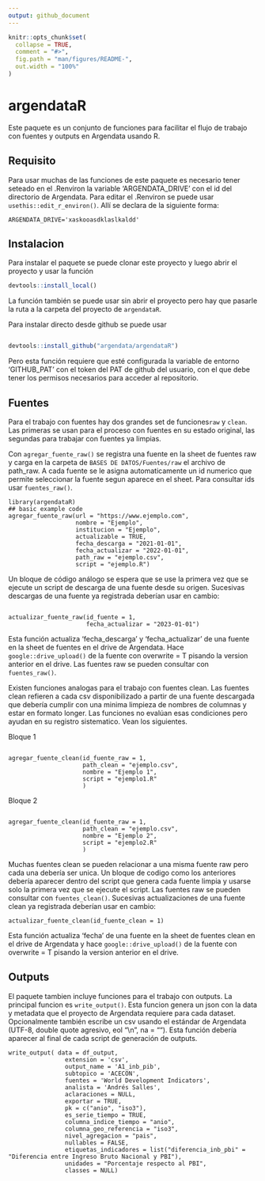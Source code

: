 ```yaml
---
output: github_document
---
```


<!-- README.md is generated from README.Rmd. Please edit that file -->

```r
knitr::opts_chunk$set(
  collapse = TRUE,
  comment = "#>",
  fig.path = "man/figures/README-",
  out.width = "100%"
)
```

# argendataR

<!-- badges: start -->
<!-- badges: end -->

Este paquete es un conjunto de funciones para facilitar el flujo de trabajo con fuentes y outputs en Argendata usando R.

## Requisito

Para usar muchas de las funciones de este paquete es necesario tener seteado en el .Renviron la variable 'ARGENDATA_DRIVE' con el id del directorio de Argendata. Para editar el .Renviron se puede usar `usethis::edit_r_environ()`. Allí se declara de la siguiente forma:

```
ARGENDATA_DRIVE='xaskooasdklaslkaldd'
```


## Instalacion

Para instalar el paquete se puede clonar este proyecto y luego abrir el proyecto y
usar la función

```r
devtools::install_local()
```

La función también se puede usar sin abrir el proyecto pero hay que pasarle la ruta a la carpeta del proyecto de `argendataR`. 

Para instalar directo desde github se puede usar

``` r

devtools::install_github("argendata/argendataR")

```
Pero esta función requiere que esté configurada la variable de entorno 'GITHUB_PAT' con el token del PAT de github del usuario, con el que debe tener los permisos necesarios para acceder al repositorio. 

## Fuentes

Para el trabajo con fuentes hay dos grandes set de funciones`raw` y `clean`. Las primeras se usan para el proceso con fuentes en su estado original, las segundas para trabajar con fuentes ya limpias.

Con `agregar_fuente_raw()` se registra una fuente en la sheet de fuentes raw y carga en la carpeta de `BASES DE DATOS/Fuentes/raw` el archivo de path_raw. A cada fuente se le asigna automaticamente un id numerico que permite seleccionar la fuente segun aparece en el sheet. Para consultar ids usar  `fuentes_raw()`. 

```
library(argendataR)
## basic example code
agregar_fuente_raw(url = "https://www.ejemplo.com",
                   nombre = "Ejemplo",
                   institucion = "Ejemplo",
                   actualizable = TRUE,
                   fecha_descarga = "2021-01-01",
                   fecha_actualizar = "2022-01-01",
                   path_raw = "ejemplo.csv",
                   script = "ejemplo.R")
```

Un bloque de código análogo se espera que se use la primera vez que se ejecute un script de descarga de una fuente desde su origen. Sucesivas descargas de una fuente ya registrada deberían usar en cambio:

```

actualizar_fuente_raw(id_fuente = 1,
                      fecha_actualizar = "2023-01-01")

```

Esta función actualiza 'fecha_descarga' y 'fecha_actualizar' de una fuente en la sheet de fuentes en el drive de Argendata. Hace `google::drive_upload()` de la fuente con overwrite = T pisando la version anterior en el drive. Las fuentes raw se pueden consultar con `fuentes_raw()`.


Existen funciones analogas para el trabajo con fuentes clean. Las fuentes clean refieren a cada csv disponibilizado a partir de una fuente descargada que debería cumplir con una minima limpieza de nombres de columnas y estar en formato longer. Las funciones no evalúan esas condiciones pero  ayudan en su registro sistematico. Vean los siguientes.

Bloque 1

```

agregar_fuente_clean(id_fuente_raw = 1,
                     path_clean = "ejemplo.csv",
                     nombre = "Ejemplo 1",
                     script = "ejemplo1.R"
                     )
```

Bloque 2

```

agregar_fuente_clean(id_fuente_raw = 1,
                     path_clean = "ejemplo.csv",
                     nombre = "Ejemplo 2",
                     script = "ejemplo2.R"
                     )

```

Muchas fuentes clean se pueden relacionar a una misma fuente raw pero cada una debería ser unica. Un bloque de codigo como los anteriores debería aparecer dentro del script que genera cada fuente limpia y usarse solo la primera vez que se ejecute el script. Las fuentes raw se pueden consultar con `fuentes_clean()`. Sucesivas actualizaciones de una fuente clean ya registrada deberían usar en cambio:

```
actualizar_fuente_clean(id_fuente_clean = 1)

```

Esta función actualiza 'fecha' de una fuente en la sheet de fuentes clean en el drive de Argendata y hace `google::drive_upload()` de la fuente con overwrite = T pisando la version anterior en el drive.

## Outputs

El paquete tambien incluye funciones para el trabajo con outputs. La principal funcion es `write_output()`. Esta funcion genera un json con la data y metadata que el proyecto de Argendata requiere para cada dataset. Opcionalmente también escribe un csv usando el estándar de Argendata (UTF-8, double quote agresivo, eol "\\n", na = ""). Esta función debería aparecer al final de cada script de generación de outputs. 

``` 
write_output( data = df_output,
                extension = 'csv',
                output_name = 'A1_inb_pib',
                subtopico = 'ACECON',
                fuentes = 'World Development Indicators',
                analista = 'Andrés Salles',
                aclaraciones = NULL,
                exportar = TRUE,
                pk = c("anio", "iso3"),
                es_serie_tiempo = TRUE,
                columna_indice_tiempo = "anio",
                columna_geo_referencia = "iso3",
                nivel_agregacion = "pais",
                nullables = FALSE,
                etiquetas_indicadores = list("diferencia_inb_pbi" = "Diferencia entre Ingreso Bruto Nacional y PBI"),
                unidades = "Porcentaje respecto al PBI",
                classes = NULL)

```








